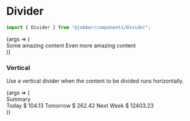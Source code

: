 
<Meta
  title="Components/Layouts and Structure/Divider/Web"
  component={Divider}
/>

# Divider

```ts
import { Divider } from "@jobber/components/Divider";
```

<Canvas>
  <Story name="Horizontal">
    {args => (
      <div
        style={{
          display: "grid",
          gridTemplateColumns:
            args.direction === "vertical" ? "auto min-content auto" : "auto",
          gap: "var(--space-base)",
        }}
      >
        <Content>Some amazing content</Content>
        <Divider {...args} />
        <Content>Even more amazing content</Content>
      </div>
    )}
  </Story>
</Canvas>

<ArgsTable of={Divider} story="Web" />

### Vertical

Use a vertical divider when the content to be divided runs horizontally.

<Canvas>
  <Story name="Vertical">
    {args => (
      <div style={{ width: "fit-content" }}>
        <Card>
          <Content>
            <Heading level={4}>Summary</Heading>
            <div style={{ display: "flex", gap: "var(--space-base)" }}>
              <Content spacing="small">
                <Heading level={5}>Today</Heading>
                <Text>$ 104.13</Text>
              </Content>
              <Divider {...args} direction="vertical" />
              <Content spacing="small">
                <Heading level={5}>Tomorrow</Heading>
                <Text>$ 262.42</Text>
              </Content>
              <Divider {...args} direction="vertical" />
              <Content spacing="small">
                <Heading level={5}>Next Week</Heading>
                <Text>$ 12403.23</Text>
              </Content>
            </div>
          </Content>
        </Card>
      </div>
    )}
  </Story>
</Canvas>
